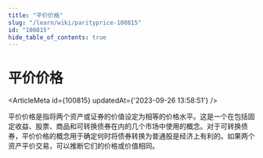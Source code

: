 ```yaml
---
title: "平价价格"
slug: "/learn/wiki/parityprice-100815"
id: "100815"
hide_table_of_contents: true
---
```



# 平价价格

<ArticleMeta id={100815} updatedAt={'2023-09-26 13:58:51'} />
<div className='border-solid border-b border-t-0 my-4 border-[var(--ifm-color-gray-300)]' />

平价价格是指将两个资产或证券的价值设定为相等的价格水平。这是一个在包括固定收益、股票、商品和可转换债券在内的几个市场中使用的概念。对于可转换债券，平价价格的概念用于确定何时将债券转换为普通股是经济上有利的。如果两个资产平价交易，可以推断它们的价格或价值相同。

